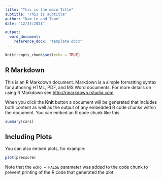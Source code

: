 ```yaml
---
title: "This is the main Title"
subtitle: "This is subtitle"
author: "Nam Le and Team"
date: "12/14/2021"

output:
  word_document:
    reference_docx: "template.docx"
---
```


```r
knitr::opts_chunk$set(echo = TRUE)
```









## R Markdown

This is an R Markdown document. Markdown is a simple formatting syntax for authoring HTML, PDF, and MS Word documents. For more details on using R Markdown see <http://rmarkdown.rstudio.com>.

When you click the **Knit** button a document will be generated that includes both content as well as the output of any embedded R code chunks within the document. You can embed an R code chunk like this:

```r
summary(cars)
```

## Including Plots

You can also embed plots, for example:

```r
plot(pressure)
```

Note that the `echo = FALSE` parameter was added to the code chunk to prevent printing of the R code that generated the plot.







